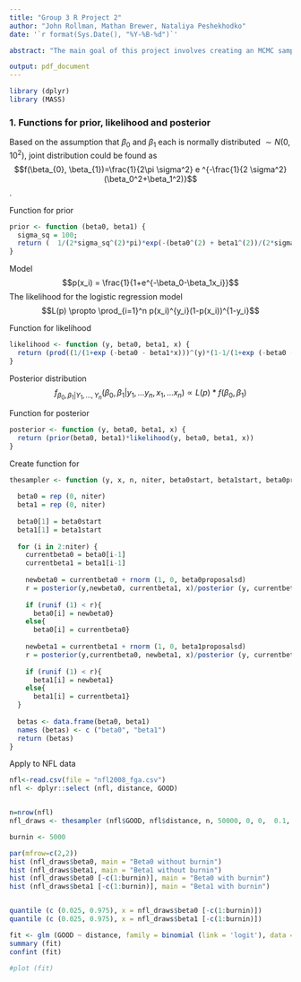 ```yaml
---
title: "Group 3 R Project 2"
author: "John Rollman, Mathan Brewer, Nataliya Peshekhodko"
date: '`r format(Sys.Date(), "%Y-%B-%d")`'

abstract: "The main goal of this project involves creating an MCMC sampler for a logistic regression model. To be continued ... "

output: pdf_document
---
```

```r
library (dplyr)
library (MASS)
```


### 1. Functions for prior, likelihood and posterior 

Based on the assumption that $\beta_0$ and $\beta_1$ each is normally distributed $\sim N(0, 10^2)$, joint distribution could be found as $$f(\beta_{0}, \beta_{1})=\frac{1}{2\pi \sigma^2} e ^{-\frac{1}{2 \sigma^2}(\beta_0^2+\beta_1^2)}$$.

Function for prior

```r
prior <- function (beta0, beta1) {
  sigma_sq = 100;
  return (  1/(2*sigma_sq^(2)*pi)*exp(-(beta0^(2) + beta1^(2))/(2*sigma_sq^(2))) )
}
```

Model 
$$p(x_i) = \frac{1}{1+e^{-\beta_0-\beta_1x_i}}$$
The likelihood for the logistic regression model 
$$L(p) \propto \prod_{i=1}^n p(x_i)^{y_i}(1-p(x_i))^{1-y_i}$$

Function for likelihood

```r
likelihood <- function (y, beta0, beta1, x) {
  return (prod((1/(1+exp (-beta0 - beta1*x)))^(y)*(1-1/(1+exp (-beta0 - beta1*x)))^(1-y)))
}
```

Posterior distribution 
$$f_{\beta_0,\beta_1|Y_1,...,Y_n}(\beta_0, \beta_1|y_1,...y_n, x_1,...x_n) \propto L(p)*f(\beta_{0}, \beta_{1}) $$

Function for posterior

```r
posterior <- function (y, beta0, beta1, x) {
  return (prior(beta0, beta1)*likelihood(y, beta0, beta1, x))
}
```


Create function for 
```r
thesampler <- function (y, x, n, niter, beta0start, beta1start, beta0proposalsd, beta1proposalsd) {
  
  beta0 = rep (0, niter)
  beta1 = rep (0, niter)
  
  beta0[1] = beta0start
  beta1[1] = beta1start
  
  for (i in 2:niter) {
    currentbeta0 = beta0[i-1]
    currentbeta1 = beta1[i-1]
    
    newbeta0 = currentbeta0 + rnorm (1, 0, beta0proposalsd)
    r = posterior(y,newbeta0, currentbeta1, x)/posterior (y, currentbeta0, currentbeta1, x)
    
    if (runif (1) < r){
      beta0[i] = newbeta0}
    else{
      beta0[i] = currentbeta0}
    
    newbeta1 = currentbeta1 + rnorm (1, 0, beta1proposalsd)
    r = posterior(y,currentbeta0, newbeta1, x)/posterior (y, currentbeta0, currentbeta1, x)
    
    if (runif (1) < r){
      beta1[i] = newbeta1}
    else{
      beta1[i] = currentbeta1}
  }
  
  betas <- data.frame(beta0, beta1)
  names (betas) <- c ("beta0", "beta1")
  return (betas)
}
```

Apply to NFL data

```r
nfl<-read.csv(file = "nfl2008_fga.csv") 
nfl <- dplyr::select (nfl, distance, GOOD)


n=nrow(nfl)
nfl_draws <- thesampler (nfl$GOOD, nfl$distance, n, 50000, 0, 0,  0.1, 0.1 )

burnin <- 5000

par(mfrow=c(2,2))
hist (nfl_draws$beta0, main = "Beta0 without burnin")
hist (nfl_draws$beta1, main = "Beta1 without burnin")
hist (nfl_draws$beta0 [-c(1:burnin)], main = "Beta0 with burnin")
hist (nfl_draws$beta1 [-c(1:burnin)], main = "Beta1 with burnin")


quantile (c (0.025, 0.975), x = nfl_draws$beta0 [-c(1:burnin)])
quantile (c (0.025, 0.975), x = nfl_draws$beta1 [-c(1:burnin)])
```

```r
fit <- glm (GOOD ~ distance, family = binomial (link = 'logit'), data = nfl)
summary (fit)
confint (fit)

#plot (fit)
```
